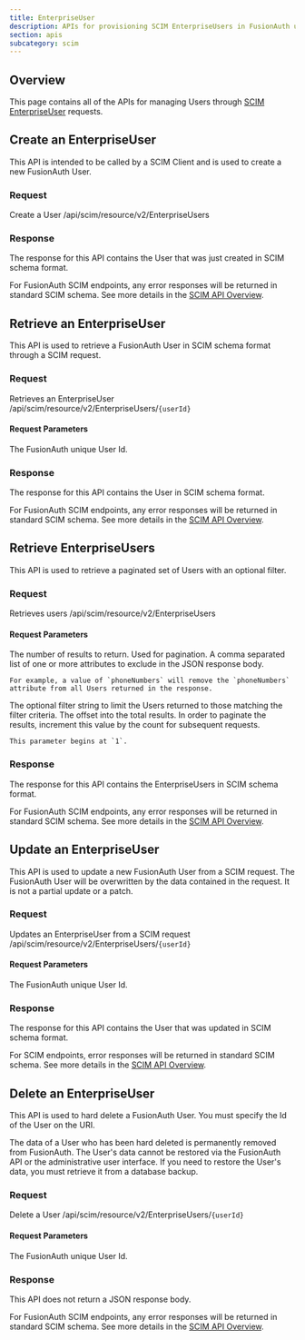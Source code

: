 ```yaml
---
title: EnterpriseUser
description: APIs for provisioning SCIM EnterpriseUsers in FusionAuth using a SCIM Client
section: apis
subcategory: scim
---
```


<EnterpriseEditionBlurb />

## Overview

This page contains all of the APIs for managing Users through [SCIM EnterpriseUser](https://datatracker.ietf.org/doc/html/rfc7643#section-4.3) requests.

## Create an EnterpriseUser

This API is intended to be called by a SCIM Client and is used to create a new FusionAuth User.

### Request

<APIAuthentication icon="passport-red">Create a User</APIAuthentication>
<APIURI method="POST">/api/scim/resource/v2/EnterpriseUsers</APIURI>

<ScimEnterpriseuserRequestBody http_method="POST" />

### Response

The response for this API contains the User that was just created in SCIM schema format.

<ScimResponseCodes never_missing />

For FusionAuth SCIM endpoints, any error responses will be returned in standard SCIM schema. See more details in the [SCIM API Overview](/docs/apis/scim/).

<ScimEnterpriseuserResponseBody />

## Retrieve an EnterpriseUser

This API is used to retrieve a FusionAuth User in SCIM schema format through a SCIM request.

### Request

<APIAuthentication icon="passport-red">Retrieves an EnterpriseUser</APIAuthentication>
<APIURI method="GET">/api/scim/resource/v2/EnterpriseUsers/`{userId}`</APIURI>

#### Request Parameters

<APIBlock>
  <APIField name="userId" type="UUID" optional>
    The FusionAuth unique User Id.
  </APIField>
</APIBlock>


### Response

The response for this API contains the User in SCIM schema format.

<ScimResponseCodes never_webhook_event />

For FusionAuth SCIM endpoints, any error responses will be returned in standard SCIM schema. See more details in the [SCIM API Overview](/docs/apis/scim/).

<ScimEnterpriseuserResponseBody />

## Retrieve EnterpriseUsers

This API is used to retrieve a paginated set of Users with an optional filter.

### Request

<APIAuthentication icon="passport-red">Retrieves users</APIAuthentication>
<APIURI method="GET">/api/scim/resource/v2/EnterpriseUsers</APIURI>

#### Request Parameters

<APIBlock>
  <APIField name="count" type="Integer" optional>
    The number of results to return. Used for pagination.
  </APIField>
  <APIField name="excludedAttributes" type="String" optional since="1.39.0">
    A comma separated list of one or more attributes to exclude in the JSON response body.

    For example, a value of `phoneNumbers` will remove the `phoneNumbers` attribute from all Users returned in the response.
  </APIField>
  <APIField name="filter" type="String" optional since="1.39.0">
    The optional filter string to limit the Users returned to those matching the filter criteria.
  </APIField>
  <APIField name="startIndex" type="Integer" optional>
    The offset into the total results. In order to paginate the results, increment this value by the <InlineField>count</InlineField> for subsequent requests.

    This parameter begins at `1`.
  </APIField>
</APIBlock>

### Response

The response for this API contains the EnterpriseUsers in SCIM schema format.

<ScimResponseCodes />

For FusionAuth SCIM endpoints, any error responses will be returned in standard SCIM schema. See more details in the [SCIM API Overview](/docs/apis/scim/).

<ScimGroupListResponseBody />

## Update an EnterpriseUser

This API is used to update a new FusionAuth User from a SCIM request. The FusionAuth User will be overwritten by  the data contained in the request. It is not a partial update or a patch.

### Request

<APIAuthentication icon="passport-red">Updates an EnterpriseUser from a SCIM request</APIAuthentication>
<APIURI method="PUT">/api/scim/resource/v2/EnterpriseUsers/`{userId}`</APIURI>

#### Request Parameters

<APIBlock>
  <APIField name="userId" type="UUID" optional>
    The FusionAuth unique User Id.
  </APIField>
</APIBlock>

<ScimEnterpriseuserRequestBody http_method="PUT" />

### Response

The response for this API contains the User that was updated in SCIM schema format.

<ScimResponseCodes />

For SCIM endpoints, error responses will be returned in standard SCIM schema. See more details in the [SCIM API Overview](/docs/apis/scim/).

<ScimEnterpriseuserResponseBody />

## Delete an EnterpriseUser

This API is used to hard delete a FusionAuth User. You must specify the Id of the User on the URI.

The data of a User who has been hard deleted is permanently removed from FusionAuth. The User's data cannot be restored via the FusionAuth API or the administrative user interface. If you need to restore the User's data, you must retrieve it from a database backup.

### Request

<APIAuthentication icon="passport-red">Delete a User</APIAuthentication>
<APIURI method="DELETE">/api/scim/resource/v2/EnterpriseUsers/`{userId}`</APIURI>

#### Request Parameters

<APIBlock>
  <APIField name="userId" type="UUID" required>
    The FusionAuth unique User Id.
  </APIField>
</APIBlock>

### Response

This API does not return a JSON response body.

<ScimResponseCodes is_delete />

For FusionAuth SCIM endpoints, any error responses will be returned in standard SCIM schema. See more details in the [SCIM API Overview](/docs/apis/scim/).


